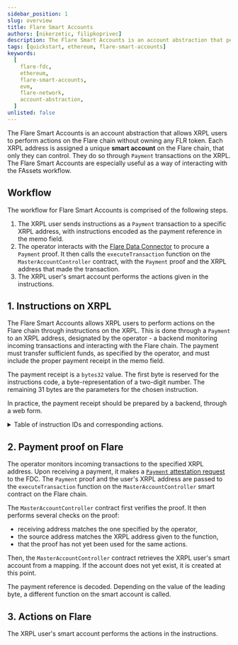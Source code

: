 ```yaml
---
sidebar_position: 1
slug: overview
title: Flare Smart Accounts
authors: [nikerzetic, filipkoprivec]
description: The Flare Smart Accounts is an account abstraction that performs actions on behalf of XRPL users.
tags: [quickstart, ethereum, flare-smart-accounts]
keywords:
  [
    flare-fdc,
    ethereum,
    flare-smart-accounts,
    evm,
    flare-network,
    account-abstraction,
  ]
unlisted: false
---
```



The Flare Smart Accounts is an account abstraction that allows XRPL users to perform actions on the Flare chain without owning any FLR token.
Each XRPL address is assigned a unique **smart account** on the Flare chain, that only they can control.
They do so through `Payment` transactions on the XRPL.
The Flare Smart Accounts are especially useful as a way of interacting with the FAssets workflow.

## Workflow

The workflow for Flare Smart Accounts is comprised of the following steps.

1. The XRPL user sends instructions as a `Payment` transaction to a specific XRPL address, with instructions encoded as the payment reference in the memo field.
2. The operator interacts with the [Flare Data Connector](/fdc/overview) to procure a `Payment` proof.
   It then calls the `executeTransaction` function on the `MasterAccountController` contract, with the `Payment` proof and the XRPL address that made the transaction.
3. The XRPL user's smart account performs the actions given in the instructions.

## 1. Instructions on XRPL

The Flare Smart Accounts allows XRPL users to perform actions on the Flare chain through instructions on the XRPL.
This is done through a `Payment` to an XRPL address, designated by the operator - a backend monitoring incoming transactions and interacting with the Flare chain.
The payment must transfer sufficient funds, as specified by the operator, and must include the proper payment receipt in the memo field.

The payment receipt is a `bytes32` value.
The first byte is reserved for the instructions code, a byte-representation of a two-digit number.
The remaining 31 bytes are the parameters for the chosen instruction.

In practice, the payment receipt should be prepared by a backend, through a web form.

<details>
  <summary>Table of instruction IDs and corresponding actions.</summary>
  <table>
    <thead>
      <tr>
        <td>&nbsp;**Instruction ID**</td>
        <td>**Action**&nbsp;</td>
        <td>**Description**&nbsp;</td>
      </tr>
    </thead>
    <tbody>
      <tr>
        <td>&nbsp;01</td>
        <td>&nbsp;deposit</td>
        <td>
          &nbsp;Deposit an `amount` of FXRP into the Firelight vault, designated
          by the `MasterAccountController` contract.
        </td>
      </tr>
      <tr>
        <td>&nbsp;02</td>
        <td>&nbsp;withdraw</td>
        <td>
          &nbsp;Withdraw an `amount` of FXRP from the Firelight vault,
          designated by the `MasterAccountController` contract.
        </td>
      </tr>
      <tr>
        <td>&nbsp;03</td>
        <td>&nbsp;approve</td>
        <td>
          &nbsp;**Deprecated.** Approve the Firelight vault, designated by the
          `MasterAccountController` contract, to spend an `amount` of FXRP from
          your account.
        </td>
      </tr>
      <tr>
        <td>&nbsp;04</td>
        <td>&nbsp;redeem</td>
        <td>
          &nbsp;Redeem `lots` of FXRP. The redemption will be handled by the
          `executor`, specified by the `MasterAccountController` contract.
        </td>
      </tr>
      <tr>
        <td>&nbsp;05</td>
        <td>&nbsp;reserveCollateral</td>
        <td>
          &nbsp;Reserve `lots` of collateral in the `agentVault`, specified by
          the `MasterAccountController` contract. The collateral reservation
          will be handled by the `executor`, also specified by the
          `MasterAccountController` contract.
        </td>
      </tr>
      <tr>
        <td>&nbsp;06</td>
        <td>&nbsp;claimWithdraw</td>
        <td>&nbsp;Claim the withdrawal from the Firelight vault.</td>
      </tr>
      <tr>
        <td>&nbsp;99</td>
        <td>&nbsp;custom</td>
        <td>
          &nbsp;Execute a list of custom function calls. The custom instructions
          need to be registered in advance, with the `MasterAccountController`
          (`registerCustomInstruction` function).
        </td>
      </tr>
    </tbody>
  </table>
  <p>&nbsp;</p>
</details>

## 2. Payment proof on Flare

The operator monitors incoming transactions to the specified XRPL address.
Upon receiving a payment, it makes a [`Payment` attestation request](/fdc/attestation-types/payment) to the FDC.
The `Payment` proof and the user's XRPL address are passed to the `executeTransaction` function on the `MasterAccountController` smart contract on the Flare chain.

The `MasterAccountController` contract first verifies the proof.
It then performs several checks on the proof:

- receiving address matches the one specified by the operator,
- the source address matches the XRPL address given to the function,
- that the proof has not yet been used for the same actions.

Then, the `MasterAccountController` contract retrieves the XRPL user's smart account from a mapping.
If the account does not yet exist, it is created at this point.

The payment reference is decoded.
Depending on the value of the leading byte, a different function on the smart account is called.

## 3. Actions on Flare

The XRPL user's smart account performs the actions in the instructions.
